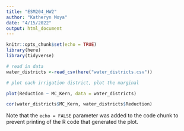 ```yaml
---
title: "ESM204_HW2"
author: "Katheryn Moya"
date: "4/15/2022"
output: html_document
---
```


```r
knitr::opts_chunk$set(echo = TRUE)
library(here)
library(tidyverse)

```

```r
# read in data
water_districts <-read_csv(here("water_districts.csv"))
```

```r
# plot each irrigation district, plot the marginal 
```

```r
plot(Reduction ~ MC_Kern, data = water_districts)

cor(water_districts$MC_Kern, water_districts$Reduction)
```

Note that the `echo = FALSE` parameter was added to the code chunk to prevent printing of the R code that generated the plot.
